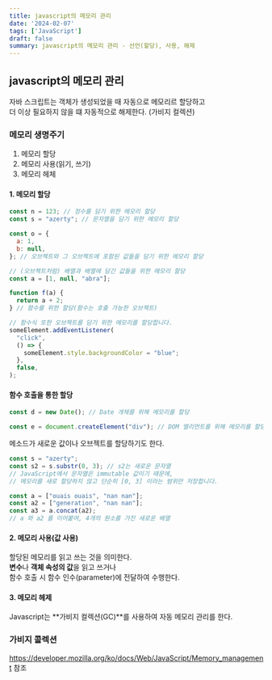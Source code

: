 ```yaml
---
title: javascript의 메모리 관리
date: '2024-02-07'
tags: ['JavaScript']
draft: false
summary: javascript의 메모리 관리 - 선언(할당), 사용, 해제
---
```


## javascript의 메모리 관리

자바 스크립트는 객체가 생성되었을 때 자동으로 메모리르 할당하고  
더 이상 필요하지 않을 떄 자동적으로 해제한다. (가비지 컬렉션)

### 메모리 생명주기

1. 메모리 할당
2. 메모리 사용(읽기, 쓰기)
3. 메모리 헤체

#### 1. 메모리 할당

```JavaScript
const n = 123; // 정수를 담기 위한 메모리 할당
const s = "azerty"; // 문자열을 담기 위한 메모리 할당

const o = {
  a: 1,
  b: null,
}; // 오브젝트와 그 오브젝트에 포함된 값들을 담기 위한 메모리 할당

// (오브젝트처럼) 배열과 배열에 담긴 값들을 위한 메모리 할당
const a = [1, null, "abra"];

function f(a) {
  return a + 2;
} // 함수를 위한 할당(함수는 호출 가능한 오브젝트)

// 함수식 또한 오브젝트를 담기 위한 메모리를 할당합니다.
someElement.addEventListener(
  "click",
  () => {
    someElement.style.backgroundColor = "blue";
  },
  false,
);

```

#### 함수 호출을 통한 할당

```JavaScript
const d = new Date(); // Date 개체를 위해 메모리를 할당

const e = document.createElement("div"); // DOM 엘리먼트를 위해 메모리를 할당

```

메소드가 새로운 값이나 오브젝트를 할당하기도 한다.

```JavaScript
const s = "azerty";
const s2 = s.substr(0, 3); // s2는 새로운 문자열
// JavaScript에서 문자열은 immutable 값이기 때문에,
// 메모리를 새로 할당하지 않고 단순히 [0, 3] 이라는 범위만 저장합니다.

const a = ["ouais ouais", "nan nan"];
const a2 = ["generation", "nan nan"];
const a3 = a.concat(a2);
// a 와 a2 를 이어붙여, 4개의 원소를 가진 새로운 배열

```

#### 2. 메모리 사용(값 사용)

할당된 메모리를 읽고 쓰는 것을 의미한다.  
**변수**나 **객체 속성의 값**을 읽고 쓰거나  
함수 호출 시 함수 인수(parameter)에 전달하여 수행한다.

#### 3. 메모리 헤제

Javascript는 **가비지 컬렉션(GC)**를 사용하여 자동 메모리 관리를 한다.

### 가비지 콜렉션

https://developer.mozilla.org/ko/docs/Web/JavaScript/Memory_management 참조
